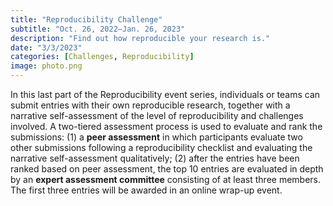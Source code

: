 ```yaml
---
title: "Reproducibility Challenge"
subtitle: "Oct. 26, 2022–Jan. 26, 2023"
description: "Find out how reproducible your research is."
date: "3/3/2023"
categories: [Challenges, Reproducibility]
image: photo.png
---
```


In this last part of the Reproducibility event series, individuals or teams can submit entries with their own reproducible research, together with a narrative self-assessment of the level of reproducibility and challenges involved. A two-tiered assessment process is used to evaluate and rank the submissions: (1) a **peer assessment** in which participants evaluate two other submissions following a reproducibility checklist and evaluating the narrative self-assessment qualitatively; (2) after the entries have been ranked based on peer assessment, the top 10 entries are evaluated in depth by an **expert assessment committee** consisting of at least three members. The first three entries will be awarded in an online wrap-up event.


